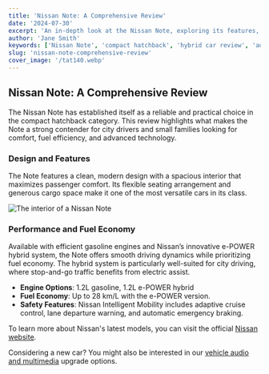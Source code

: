 ```yaml
---
title: 'Nissan Note: A Comprehensive Review'
date: '2024-07-30'
excerpt: 'An in-depth look at the Nissan Note, exploring its features, performance, and why it stands out in the compact hatchback market.'
author: 'Jane Smith'
keywords: ['Nissan Note', 'compact hatchback', 'hybrid car review', 'automotive', 'car review']
slug: 'nissan-note-comprehensive-review'
cover_image: '/tat140.webp'
---
```


## Nissan Note: A Comprehensive Review

The Nissan Note has established itself as a reliable and practical choice in the compact hatchback category. This review highlights what makes the Note a strong contender for city drivers and small families looking for comfort, fuel efficiency, and advanced technology.

### Design and Features

The Note features a clean, modern design with a spacious interior that maximizes passenger comfort. Its flexible seating arrangement and generous cargo space make it one of the most versatile cars in its class.

![The interior of a Nissan Note](/tat140.webp "The interior of a Nissan Note")

### Performance and Fuel Economy

Available with efficient gasoline engines and Nissan’s innovative e-POWER hybrid system, the Note offers smooth driving dynamics while prioritizing fuel economy. The hybrid system is particularly well-suited for city driving, where stop-and-go traffic benefits from electric assist.

*   **Engine Options**: 1.2L gasoline, 1.2L e-POWER hybrid
*   **Fuel Economy**: Up to 28 km/L with the e-POWER version.
*   **Safety Features**: Nissan Intelligent Mobility includes adaptive cruise control, lane departure warning, and automatic emergency braking.

To learn more about Nissan's latest models, you can visit the official [Nissan website](https://www.nissan-global.com/).

Considering a new car? You might also be interested in our [vehicle audio and multimedia](/vehicle-audio-multimedia) upgrade options.
